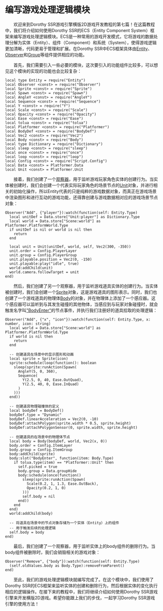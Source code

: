 
# 编写游戏处理逻辑模块

&emsp;&emsp;欢迎来到Dorothy SSR游戏引擎横版2D游戏开发教程的第七篇！在这篇教程中，我们将介绍如何使用Dorothy SSR的ECS（Entity Component System）框架来编写游戏处理逻辑模块。ECS是一种常用的游戏开发模式，它将游戏的数据处理分解为实体（Entity）、组件（Component）和系统（System），使得游戏逻辑更加清晰，代码更易于管理和扩展。在Dorothy SSR中ECS框架具体由[Entity](/docs/api/Class/Entity)、[Observer](/docs/api/Class/Observer)和[Group](/docs/api/Class/Group)等组件提供相应的功能。

&emsp;&emsp;首先，我们需要引入一些必要的模块，这次要引入的功能组件比较多，可以想见这个模块的实现的功能也会比较复杂：

```tl title="Script/Logic.tl"
local type Entity = require("Entity")
local Observer <const> = require("Observer")
local Sprite <const> = require("Sprite")
local Spawn <const> = require("Spawn")
local AngleY <const> = require("AngleY")
local Sequence <const> = require("Sequence")
local Y <const> = require("Y")
local Scale <const> = require("Scale")
local Opacity <const> = require("Opacity")
local Ease <const> = require("Ease")
local tolua <const> = require("tolua")
local Platformer <const> = require("Platformer")
local BodyDef <const> = require("BodyDef")
local Vec2 <const> = require("Vec2")
local Body <const> = require("Body")
local type Dictionary = require("Dictionary")
local sleep <const> = require("sleep")
local once <const> = require("once")
local loop <const> = require("loop")
local Config <const> = require("Script.Config")
local Data <const> = Platformer.Data
local Unit <const> = Platformer.Unit
```

&emsp;&emsp;接着，我们创建了一个[观察器](/docs/api/Class/Observer)，用于监听游戏玩家角色实体的创建行为。当实体被创建时，我们会创建一个代表实际玩家角色的场景节点的[Unit](/docs/api/Class/Platformer/Unit)对象，并进行相关的初始化操作，所以Entity代表的只是纯粹的游戏数据对象，而真正在游戏场景中渲染图形和进行互动的游戏功能，还得靠创建与游戏数据相对应的游戏场景节点对象：

```tl title="Script/Logic.tl"
Observer("Add", {"player"}):watch(function(self: Entity.Type)
  local unitDef = Data.store["Unit:player"] as Dictionary.Type
  local world = Data.store["Scene:world"] as Platformer.PlatformWorld.Type
  if unitDef is nil or world is nil then
    return
  end

  local unit = Unit(unitDef, world, self, Vec2(300, -350))
  unit.order = Config.PlayerLayer
  unit.group = Config.PlayerGroup
  unit.playable.position = Vec2(0, -150)
  unit.playable:play("idle", true)
  world:addChild(unit)
  world.camera.followTarget = unit
end)
```

&emsp;&emsp;然后，我们创建了另一个观察器，用于监听游戏道具实体的创建行为。当实体被创建时，我们会创建一个[Sprite](/docs/api/Class/Sprite)对象，这是游戏道具的图形表示。同时，我们也创建了一个游戏道具的物理体[Body](/docs/api/Class/Body)的对象，并在物理体上添加了一个感应器。这个感应器可以监听到与其发生碰撞的其他物体，当感应到与玩家对象碰撞时，就会触发名字叫["BodyEnter"](/docs/api/Node%20Event/Body#bodyenter)的节点事件，并执行我们注册好的道具拾取的处理逻辑：

```tl title="Script/Logic.tl"
Observer("Add", {"x", "icon"}):watch(function(self: Entity.Type, x: number, icon: string)
  local world = Data.store["Scene:world"] as Platformer.PlatformWorld.Type
  if world is nil then
    return
  end

  -- 创建道具在场景中的显示图形和动画
  local sprite = Sprite(icon)
  sprite:schedule(loop(function(): boolean
    sleep(sprite:runAction(Spawn(
      AngleY(5, 0, 360),
      Sequence(
        Y(2.5, 0, 40, Ease.OutQuad),
        Y(2.5, 40, 0, Ease.InQuad)
      )
    )))
  end))

  -- 创建道具物理碰撞体的定义
  local bodyDef = BodyDef()
  bodyDef.type = "Dynamic"
  bodyDef.linearAcceleration = Vec2(0, -10)
  bodyDef:attachPolygon(sprite.width * 0.5, sprite.height)
  bodyDef:attachPolygonSensor(0, sprite.width, sprite.height)

  -- 创建道具的在场景中的物理体节点
  local body = Body(bodyDef, world, Vec2(x, 0))
  body.order = Config.ItemLayer
  body.group = Config.ItemGroup
  body:addChild(sprite)
  body:slot("BodyEnter", function(item: Body.Type)
    if tolua.type(item) == "Platformer::Unit" then
      self.picked = true
      body.group = Data.groupHide
      body:schedule(once(function()
        sleep(sprite:runAction(Spawn(
          Scale(0.2, 1, 1.3, Ease.OutBack),
          Opacity(0.2, 1, 0)
        )))
        self.body = nil
      end))
    end
  end)
  world:addChild(body)

  -- 将道具在场景中的节点对象存储为一个实体（Entity）上的组件
  -- 用于触发后续的处理逻辑
  self.body = body
end)
```

&emsp;&emsp;最后，我们创建了一个观察器，用于监听实体上的body组件的删除行为。当body组件被删除时，我们会销毁相关的游戏对象：

```tl title="Script/Logic.tl"
Observer("Remove", {"body"}):watch(function(self: Entity.Type)
  (self.oldValues.body as Body.Type):removeFromParent()
end)
```

&emsp;&emsp;至此，我们的游戏处理逻辑模块就编写完成了。在这个模块中，我们使用了Dorothy SSR的ECS框架来监听实体的创建和删除行为，然后根据实体的变化执行相应的逻辑操作。在接下来的教程中，我们将继续介绍如何使用Dorothy SSR游戏引擎来开发横版2D游戏。希望你能跟上我们的步伐，一起学习Dorothy SSR游戏引擎的使用方法！